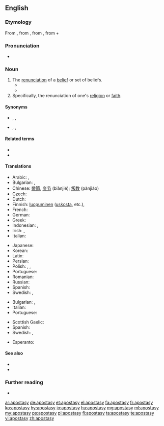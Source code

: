 ==English==

===Etymology===
From {{etyl|la|en}} {{m|la|apostasia}}, from {{etyl|grc|en}} {{m|grc|ἀποστασία||defection, revolt|sc=polytonic}}, from {{m|grc|ἀφίστημι||I withdraw, revolt|sc=polytonic}}, from {{m|grc|ἀπό||from|sc=polytonic}} + {{m|grc|ἵστημι||I stand|sc=polytonic}}

===Pronunciation===
* {{IPA|/əˈpɒstəsi/|lang=en}}

===Noun===
{{en-noun|apostasies}}

# The [[renunciation]] of a [[belief]] or set of beliefs.
#* {{quote-text|year=1871|author=James Anthony Froude|title=History of England from the Fall of Wolsey to the Death of Elizabeth|page=394|passage=The King of Navarre suddenly abandoned his party and went over to the Catholics. The explanation of his '''apostasy''' was as simple as it was base: Navarre had no confidence in the success of his cause, and he cared little in his heart for anything but women and vanity.}}
#* {{quote-text|year=1886|author={{w|Henry James}}|title=The Princess Casamassima|passage=What had he said, what had he done, after all, to give them the right to fasten on him the charge of '''apostasy'''? He had always been a free critic of everything, and it was natural that, on certain occasions, in the little parlour in Lisson Grove, he should have spoken in accordance with that freedom; but it was only with the Princess that he had permitted himself really to rail at the democracy and given the full measure of his scepticism.}}
# Specifically, the renunciation of one's [[religion]] or [[faith]].

====Synonyms====
* {{sense|renunciation of religion or faith}} {{l|en|backsliding}}, {{l|en|conversion}}, {{l|en|deconversion}}
* {{sense|renunciation of a set of beliefs}} {{l|en|defection}}, {{l|en|disaffection}}, {{l|en|estrangement}}

====Related terms====
* {{l|en|apostate}}
* {{l|en|apostatise}}

====Translations====
{{trans-top|renunciation of set of beliefs}}
* Arabic: {{t|ar|ردة|alt=اَلرِّدَّة|f}}, {{t|ar|اِرْتِدَاد|m}}
* Bulgarian: {{t+|bg|отстъпничество}}, {{t|bg|вероотстъпничество|n}}
* Chinese: [[變節]], [[变节]] (biànjié); [[叛教]] (pànjiào)
* Czech: {{t|cs|odpadlictví|n}}
* Dutch: {{t+|nl|afvalligheid|f}}
* Finnish: [[luopuminen]] ([[uskosta]], etc.), {{t|fi|luopumus}}
* French: {{t+|fr|apostasie|f}}
* German: {{t|de|Abtrünnigkeit|f}}
* Greek: {{t+|el|αποστασία|f}}
* Indonesian: {{t+|id|murtad}}, {{t+|id|kemurtadan}}
* Irish: {{t|ga|athchreideamh|m}}, {{t|ga|séanadh creidimh|m}}
* Italian: {{t+|it|apostasia|f}}
{{trans-mid}}
* Japanese: {{t+|ja|背信|tr=haishin}}
* Korean: {{t+|ko|배교|tr=baegyo}}
* Latin: {{t|la|apostasia|f}}
* Persian: {{t+|fa|ارتداد|tr=ertedâd}}
* Polish: {{t+|pl|odstępstwo|n}}, {{t|pl|odszczepieństwo|n}}, {{t+|pl|apostazja|f}}
* Portuguese: {{t+|pt|apostasia|f}}
* Romanian: {{t+|ro|apostazie|f}}
* Russian: {{t+|ru|отступни́чество|n}}
* Spanish: {{t+|es|apostasía|f}}
* Swedish: {{t+|sv|avfall|n}}, {{t|sv|apostasi|c}}
{{trans-bottom}}

{{trans-top|renunciation of one's religion or faith}}
* Bulgarian: {{t+|bg|отстъпничество}}, {{t|bg|вероотстъпничество|n}}
* Italian: {{t+|it|apostasia|f}}
* Portuguese: {{t+|pt|apostasia|f}}
{{trans-mid}}
* Scottish Gaelic: {{t|gd|àicheadh-chreidimh|m}}
* Spanish: {{t+|es|apostasía|f}}
* Swedish: {{t+|sv|avfall|n}}, {{t|sv|apostasi|c}}
{{trans-bottom}}

{{checktrans-top}}
* Esperanto: {{t-check|eo|apostateco}}
{{trans-mid}}
{{trans-bottom}}

====See also====
* {{l|en|deconvert}}
* {{l|en|thoughtcrime}}

===Further reading===
* {{pedialite}}

[[ar:apostasy]]
[[de:apostasy]]
[[et:apostasy]]
[[el:apostasy]]
[[fa:apostasy]]
[[fr:apostasy]]
[[ko:apostasy]]
[[hy:apostasy]]
[[io:apostasy]]
[[hu:apostasy]]
[[mg:apostasy]]
[[ml:apostasy]]
[[my:apostasy]]
[[ps:apostasy]]
[[pl:apostasy]]
[[fi:apostasy]]
[[ta:apostasy]]
[[te:apostasy]]
[[vi:apostasy]]
[[zh:apostasy]]